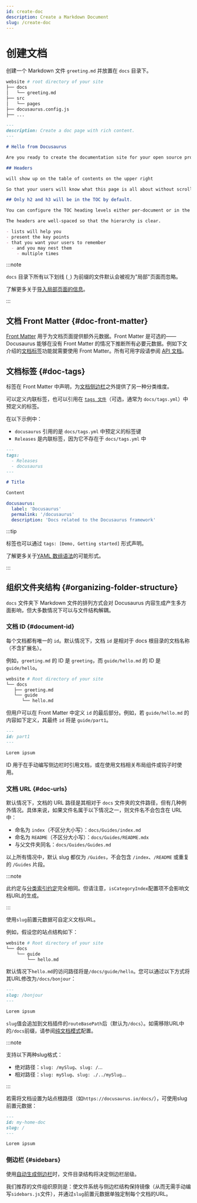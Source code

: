 ```yaml
---
id: create-doc
description: Create a Markdown Document
slug: /create-doc
---
```


# 创建文档

创建一个 Markdown 文件 `greeting.md` 并放置在 `docs` 目录下。

```bash
website # root directory of your site
├── docs
│   └── greeting.md
├── src
│   └── pages
├── docusaurus.config.js
├── ...
```

```md
---
description: Create a doc page with rich content.
---

# Hello from Docusaurus

Are you ready to create the documentation site for your open source project?

## Headers

will show up on the table of contents on the upper right

So that your users will know what this page is all about without scrolling down or even without reading too much.

## Only h2 and h3 will be in the TOC by default.

You can configure the TOC heading levels either per-document or in the theme configuration.

The headers are well-spaced so that the hierarchy is clear.

- lists will help you
- present the key points
- that you want your users to remember
  - and you may nest them
    - multiple times
```

:::note

`docs` 目录下所有以下划线 (`_`) 为前缀的文件默认会被视为"局部"页面而忽略。

了解更多关于[导入局部页面的信息](../markdown-features/markdown-features-react.mdx#importing-markdown)。

:::

## 文档 Front Matter {#doc-front-matter}

[Front Matter](../markdown-features/markdown-features-intro.mdx#front-matter) 用于为文档页面提供额外元数据。Front Matter 是可选的——Docusaurus 能够在没有 Front Matter 的情况下推断所有必要元数据。例如下文介绍的[文档标签](#doc-tags)功能就需要使用 Front Matter。所有可用字段请参阅 [API 文档](../../api/plugins/plugin-content-docs.mdx#markdown-front-matter)。

## 文档标签 {#doc-tags}

标签在 Front Matter 中声明，为[文档侧边栏](./sidebar/index.mdx)之外提供了另一种分类维度。

可以定义内联标签，也可以引用在 [`tags 文件`](../../api/plugins/plugin-content-docs.mdx#tags-file)（可选，通常为 `docs/tags.yml`）中预定义的标签。

在以下示例中：

- `docusaurus` 引用的是 `docs/tags.yml` 中预定义的标签键
- `Releases` 是内联标签，因为它不存在于 `docs/tags.yml` 中

```md title="docs/my-doc.md"
---
tags:
  - Releases
  - docusaurus
---

# Title

Content
```

```yml title="docs/tags.yml"
docusaurus:
  label: 'Docusaurus'
  permalink: '/docusaurus'
  description: 'Docs related to the Docusaurus framework'
```

:::tip

标签也可以通过 `tags: [Demo, Getting started]` 形式声明。

了解更多关于[YAML 数组语法](https://www.w3schools.io/file/yaml-arrays/)的可能形式。

:::

## 组织文件夹结构 {#organizing-folder-structure}

`docs` 文件夹下 Markdown 文件的排列方式会对 Docusaurus 内容生成产生多方面影响，但大多数情况下可以与文件结构解耦。

### 文档 ID {#document-id}

每个文档都有唯一的 `id`。默认情况下，文档 `id` 是相对于 docs 根目录的文档名称（不含扩展名）。

例如，`greeting.md` 的 ID 是 `greeting`，而 `guide/hello.md` 的 ID 是 `guide/hello`。

```bash
website # Root directory of your site
└── docs
   ├── greeting.md
   └── guide
      └── hello.md
```

但用户可以在 Front Matter 中定义 `id` 的最后部分。例如，若 `guide/hello.md` 的内容如下定义，其最终 `id` 将是 `guide/part1`。

```md
---
id: part1
---

Lorem ipsum
```

ID 用于在手动编写侧边栏时引用文档，或在使用文档相关布局组件或钩子时使用。

### 文档 URL {#doc-urls}

默认情况下，文档的 URL 路径是其相对于 `docs` 文件夹的文件路径，但有几种例外情况。具体来说，如果文件名属于以下情况之一，则文件名不会包含在 URL 中：

- 命名为 `index`（不区分大小写）：`docs/Guides/index.md`
- 命名为 `README`（不区分大小写）：`docs/Guides/README.mdx`
- 与父文件夹同名：`docs/Guides/Guides.md`

以上所有情况中，默认 slug 都仅为 `/Guides`，不会包含 `/index`、`/README` 或重复的 `/Guides` 片段。

:::note

此约定与[分类索引约定](./sidebar/autogenerated.mdx#category-index-convention)完全相同。但请注意，`isCategoryIndex`配置项不会影响文档URL的生成。

:::

使用`slug`前置元数据可自定义文档URL。

例如，假设您的站点结构如下：

```bash
website # Root directory of your site
└── docs
    └── guide
        └── hello.md
```

默认情况下`hello.md`的访问路径将是`/docs/guide/hello`。您可以通过以下方式将其URL修改为`/docs/bonjour`：

```md
---
slug: /bonjour
---

Lorem ipsum
```

`slug`值会追加到文档插件的`routeBasePath`后（默认为`/docs`）。如需移除URL中的`/docs`前缀，请参阅[纯文档模式](docs-introduction.mdx#docs-only-mode)配置。

:::note

支持以下两种slug格式：

- 绝对路径：`slug: /mySlug`、`slug: /`...
- 相对路径：`slug: mySlug`、`slug: ./../mySlug`...

:::

若需将文档设置为站点根路径（如`https://docusaurus.io/docs/`），可使用slug前置元数据：

```md
---
id: my-home-doc
slug: /
---

Lorem ipsum
```

### 侧边栏 {#sidebars}

使用[自动生成侧边栏](./sidebar/autogenerated.mdx)时，文件目录结构将决定侧边栏层级。

我们推荐的文件组织原则是：使文件系统与侧边栏结构保持镜像（从而无需手动编写`sidebars.js`文件），并通过`slug`前置元数据单独定制每个文档的URL。